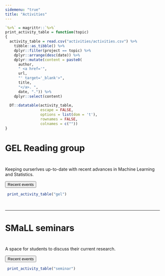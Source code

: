 ```yaml
---
sidemenu: "true"
title: "Activities"
---
```


```r
`%>%` = magrittr::`%>%`
print_activity_table = function(topic)
{
  activity_table = read.csv("activities/activities.csv") %>% 
    tibble::as_tibble() %>%
    dplyr::filter(project == topic) %>%
    dplyr::arrange(desc(date)) %>%
    dplyr::mutate(content = paste0(
      author, 
      " <a href='",
      url,
      "' target='_blank'>",
      title,
      "</a>. ",
      date, ".")) %>%
    dplyr::select(content)
  
  DT::datatable(activity_table,
                escape = FALSE,
                options = list(dom = 't'),
                rownames = FALSE,
                colnames = c(""))
}
```

# GEL Reading group

<center>
![](./figures/blank.png){width=10px}
</center>

Keeping ourserlves up-to-date with
recent advances in Machine Learning and Statistics.

<div class="toggle"><button>Recent events</button>
```r
 print_activity_table("gel")
```
</div>

<br>

***
  
# SMaLL seminars

<center>
![](./figures/blank.png){width=10px}
</center>

A space for students to discuss their current research.

<div class="toggle"><button>Recent events</button>
```r
 print_activity_table("seminar")
```
</div>

<script>
  $(".toggle").click(function() {
    $(this).toggleClass("open");
  });
</script>
